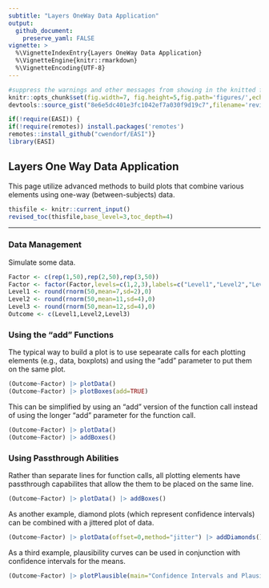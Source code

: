 ```yaml
---
subtitle: "Layers OneWay Data Application"
output:
  github_document:
    preserve_yaml: FALSE
vignette: >
  %\VignetteIndexEntry{Layers OneWay Data Application}
  %\VignetteEngine{knitr::rmarkdown}
  %\VignetteEncoding{UTF-8}
---
```


```r
#suppress the warnings and other messages from showing in the knitted file.
knitr::opts_chunk$set(fig.width=7, fig.height=5,fig.path='figures/',echo=TRUE,warning=FALSE,message=FALSE)
devtools::source_gist("8e6e5dc401e3fc1042ef7a030f9d19c7",filename='revised_toc.R')
```

```r
if(!require(EASI)) {
if(!require(remotes)) install.packages('remotes')
remotes::install_github("cwendorf/EASI")}
library(EASI)
```

## Layers One Way Data Application

This page utilize advanced methods to build plots that combine various elements using one-way (between-subjects) data.

```r
thisfile <- knitr::current_input()
revised_toc(thisfile,base_level=3,toc_depth=4)
```

---

### Data Management

Simulate some data.
```r
Factor <- c(rep(1,50),rep(2,50),rep(3,50))
Factor <- factor(Factor,levels=c(1,2,3),labels=c("Level1","Level2","Level3"))
Level1 <- round(rnorm(50,mean=7,sd=2),0)
Level2 <- round(rnorm(50,mean=11,sd=4),0)
Level3 <- round(rnorm(50,mean=12,sd=4),0)
Outcome <- c(Level1,Level2,Level3)
```

### Using the "add" Functions

The typical way to build a plot is to use sepearate calls for each plotting elements (e.g., data, boxplots) and using the "add" parameter to put them on the same plot.
```r
(Outcome~Factor) |> plotData() 
(Outcome~Factor) |> plotBoxes(add=TRUE)
```

This can be simplified by using an "add" version of the function call instead of using the longer "add" parameter for the function call.
```r
(Outcome~Factor) |> plotData() 
(Outcome~Factor) |> addBoxes()
```

### Using Passthrough Abilities

Rather than separate lines for function calls, all plotting elements have passthrough capabilites that allow the them to be placed on the same line.
```r
(Outcome~Factor) |> plotData() |> addBoxes()
```

As another example, diamond plots (which represent confidence intervals) can be combined with a jittered plot of data.
```r
(Outcome~Factor) |> plotData(offset=0,method="jitter") |> addDiamonds()
```

As a third example, plausibility curves can be used in conjunction with confidence intervals for the means.
```r
(Outcome~Factor) |> plotPlausible(main="Confidence Intervals and Plausibilty Curves",offset=0) |> addIntervals(values=FALSE)
```
